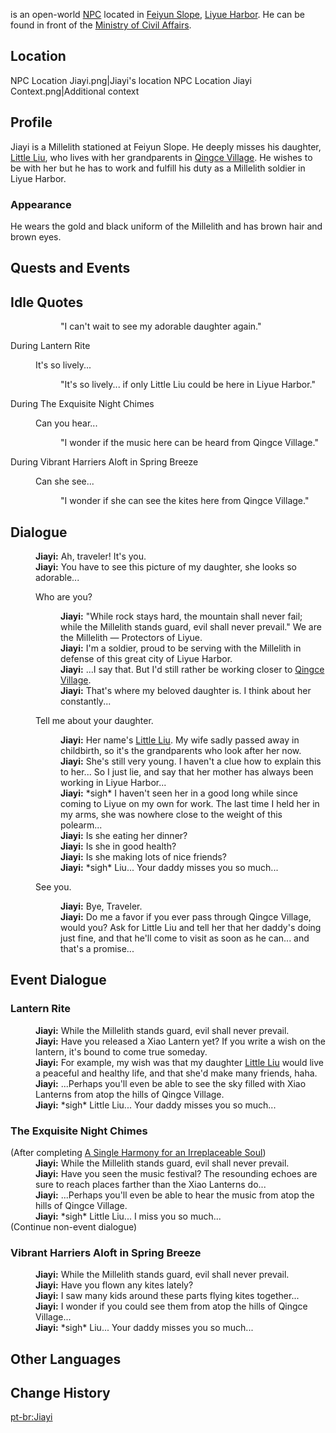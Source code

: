 {{Character Infobox
|type             = Open-World NPC
|image            = NPC Jiayi.png
|realname         = 
|region           = Liyue
|location         = Liyue
|affiliation      = Millelith
|title            = Millelith

|ancestry         = <!-- Clan/family -->
|father           = 
|mother           = 
|spouse           = 
|sibling          = 
|child            = Little Liu
|relative         = 

|voiceEN          = 
|voiceCN          = 
|voiceJP          = 
|dialoguereward   = 
}}
{{Lang|'''Jiayi'''|zh=嘉义|zh_rm=Jiāyì}} is an open-world [[NPC]] located in [[Feiyun Slope]], [[Liyue Harbor]]. He can be found in front of the [[Ministry of Civil Affairs]].

==Location==
<gallery>
NPC Location Jiayi.png|Jiayi's location
NPC Location Jiayi Context.png|Additional context
</gallery>

==Profile==
<!-- detailed story/lore information goes here -->
Jiayi is a Millelith stationed at Feiyun Slope. He deeply misses his daughter, [[Little Liu]], who lives with her grandparents in [[Qingce Village]]. He wishes to be with her but he has to work and fulfill his duty as a Millelith soldier in Liyue Harbor.

===Appearance===
He wears the gold and black uniform of the Millelith and has brown hair and brown eyes.

==Quests and Events==
{{Quests and Events
|Lantern Rite = unique idle quotes and dialogue
}}

==Idle Quotes==
{{Dialogue Start}}
:: {{A|VO Jiayi 01.ogg}} "I can't wait to see my adorable daughter again."
{{Dialogue End}}

;During Lantern Rite
{{Dialogue Start}}
: {{DIcon|Idle}} It's so lively...
:: {{A|VO Jiayi Lantern Rite 01.ogg}} "It's so lively... if only Little Liu could be here in Liyue Harbor."
{{Dialogue End}}

;During The Exquisite Night Chimes
{{Dialogue Start}}
: {{DIcon|Idle}} Can you hear...
:: {{A|VO Jiayi Lantern Rite 02.ogg}} "I wonder if the music here can be heard from Qingce Village."
{{Dialogue End}}

;During Vibrant Harriers Aloft in Spring Breeze
{{Dialogue Start}}
: {{DIcon|Idle}} Can she see...
:: {{A|VO Jiayi Lantern Rite 03.ogg}} "I wonder if she can see the kites here from Qingce Village."
{{Dialogue End}}

==Dialogue==
{{Dialogue Start}}
:'''Jiayi:''' Ah, traveler! It's you.
:'''Jiayi:''' You have to see this picture of my daughter, she looks so adorable...
:{{DIcon}} Who are you?
::'''Jiayi:''' "While rock stays hard, the mountain shall never fail; while the Millelith stands guard, evil shall never prevail." We are the Millelith &mdash; Protectors of Liyue.
::'''Jiayi:''' I'm a soldier, proud to be serving with the Millelith in defense of this great city of Liyue Harbor.
::'''Jiayi:''' ...I say that. But I'd still rather be working closer to [[Qingce Village]].
::'''Jiayi:''' That's where my beloved daughter is. I think about her constantly...
:{{DIcon}} Tell me about your daughter.
::'''Jiayi:''' Her name's [[Little Liu]]. My wife sadly passed away in childbirth, so it's the grandparents who look after her now.
::'''Jiayi:''' She's still very young. I haven't a clue how to explain this to her... So I just lie, and say that her mother has always been working in Liyue Harbor...
::'''Jiayi:''' *sigh* I haven't seen her in a good long while since coming to Liyue on my own for work. The last time I held her in my arms, she was nowhere close to the weight of this polearm...
::'''Jiayi:''' Is she eating her dinner?
::'''Jiayi:''' Is she in good health?
::'''Jiayi:''' Is she making lots of nice friends?
::'''Jiayi:''' *sigh* Liu... Your daddy misses you so much...
:{{DIcon}} See you.
::'''Jiayi:''' Bye, Traveler.
::'''Jiayi:''' Do me a favor if you ever pass through Qingce Village, would you? Ask for Little Liu and tell her that her daddy's doing just fine, and that he'll come to visit as soon as he can... and that's a promise...
{{Dialogue End}}

==Event Dialogue==
===Lantern Rite===
{{Dialogue Start}}
:'''Jiayi:''' While the Millelith stands guard, evil shall never prevail.
:'''Jiayi:''' Have you released a Xiao Lantern yet? If you write a wish on the lantern, it's bound to come true someday.
:'''Jiayi:''' For example, my wish was that my daughter [[Little Liu]] would live a peaceful and healthy life, and that she'd make many friends, haha.
:'''Jiayi:''' ...Perhaps you'll even be able to see the sky filled with Xiao Lanterns from atop the hills of Qingce Village.
:'''Jiayi:''' *sigh* Little Liu... Your daddy misses you so much...
{{Dialogue End}}

===The Exquisite Night Chimes===
{{Dialogue Start}}
;(After completing [[A Single Harmony for an Irreplaceable Soul]])
:'''Jiayi:''' While the Millelith stands guard, evil shall never prevail.
:'''Jiayi:''' Have you seen the music festival? The resounding echoes are sure to reach places farther than the Xiao Lanterns do...
:'''Jiayi:''' ...Perhaps you'll even be able to hear the music from atop the hills of Qingce Village.
:'''Jiayi:''' *sigh* Little Liu... I miss you so much...
;(Continue non-event dialogue)
{{Dialogue End}}

===Vibrant Harriers Aloft in Spring Breeze===
{{Dialogue Start}}
:'''Jiayi:''' While the Millelith stands guard, evil shall never prevail.
:'''Jiayi:''' Have you flown any kites lately?
:'''Jiayi:''' I saw many kids around these parts flying kites together...
:'''Jiayi:''' I wonder if you could see them from atop the hills of Qingce Village...
:'''Jiayi:''' *sigh* Liu... Your daddy misses you so much...
{{Dialogue End}}

==Other Languages==
{{Other Languages
|default_hidden = 1
|en      = Jiayi
|zhs     = 嘉义
|zhs_rm  = Jiāyì
|zht     = 嘉毅
|zht_rm  = Jiāyì
|ja      = 嘉義
|ja_rm   = Kagi{{Assumed}}
|ko      = //가의//
|es      = Jiayi
|fr      = Jiayi
|ru      = Цзя И
|th      = Jiayi
|vi      = Jiayi
|de      = Jiayi
|id      = Jiayi
|pt      = Jiayi
|tr      = Jiayi
|it      = Jiayi
}}

==Change History==
{{Change History|1.0}}

[[pt-br:Jiayi]]